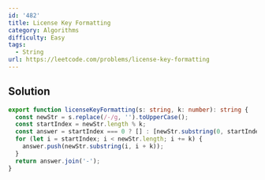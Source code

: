 ```yaml
---
id: '482'
title: License Key Formatting
category: Algorithms
difficulty: Easy
tags:
  - String
url: https://leetcode.com/problems/license-key-formatting
---
```


## Solution

```typescript filename="solution.ts" copy
export function licenseKeyFormatting(s: string, k: number): string {
  const newStr = s.replace(/-/g, '').toUpperCase();
  const startIndex = newStr.length % k;
  const answer = startIndex === 0 ? [] : [newStr.substring(0, startIndex)];
  for (let i = startIndex; i < newStr.length; i += k) {
    answer.push(newStr.substring(i, i + k));
  }
  return answer.join('-');
}
```
